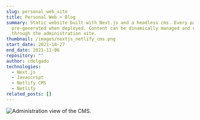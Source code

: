 ```yaml
---
slug: personal_web_site
title: Personal Web + Blog
summary: Static website built with Next.js and a headless cms. Every page is
  pre-generated when deployed. Content can be dinamically managed and deployed
  through the administration site.
thumbnail: /images/nextjs_netlify_cms.png
start_date: 2021-10-27
end_date: 2021-11-06
repository: ""
author: cdelgado
technologies:
  - Next.js
  - Javascript
  - Netlify CMS
  - Netlify
related_posts: []
---
```



![Administration view of the CMS.](/images/administration_site.png "Administration view of the CMS.")